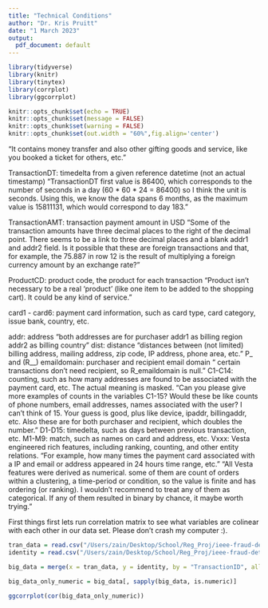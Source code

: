 ```yaml
---
title: "Technical Conditions"
author: "Dr. Kris Pruitt"
date: "1 March 2023"
output:
  pdf_document: default
---
```


```r
library(tidyverse)
library(knitr)
library(tinytex)
library(corrplot)
library(ggcorrplot)

knitr::opts_chunk$set(echo = TRUE)
knitr::opts_chunk$set(message = FALSE)
knitr::opts_chunk$set(warning = FALSE)
knitr::opts_chunk$set(out.width = "60%",fig.align='center')

```

“It contains money transfer and also other gifting goods and service, like you booked a ticket for others, etc.”

TransactionDT: timedelta from a given reference datetime (not an actual timestamp)
“TransactionDT first value is 86400, which corresponds to the number of seconds in a day (60 * 60 * 24 = 86400) so I think the unit is seconds. Using this, we know the data spans 6 months, as the maximum value is 15811131, which would correspond to day 183.”

TransactionAMT: transaction payment amount in USD
“Some of the transaction amounts have three decimal places to the right of the decimal point. There seems to be a link to three decimal places and a blank addr1 and addr2 field. Is it possible that these are foreign transactions and that, for example, the 75.887 in row 12 is the result of multiplying a foreign currency amount by an exchange rate?”

ProductCD: product code, the product for each transaction
“Product isn't necessary to be a real 'product' (like one item to be added to the shopping cart). It could be any kind of service.”

card1 - card6: payment card information, such as card type, card category, issue bank, country, etc.

addr: address
“both addresses are for purchaser
addr1 as billing region
addr2 as billing country”
dist: distance
"distances between (not limited) billing address, mailing address, zip code, IP address, phone area, etc.”
P_ and (R__) emaildomain: purchaser and recipient email domain
“ certain transactions don't need recipient, so R_emaildomain is null.”
C1-C14: counting, such as how many addresses are found to be associated with the payment card, etc. The actual meaning is masked.
“Can you please give more examples of counts in the variables C1-15? Would these be like counts of phone numbers, email addresses, names associated with the user? I can't think of 15.
Your guess is good, plus like device, ipaddr, billingaddr, etc. Also these are for both purchaser and recipient, which doubles the number.”
D1-D15: timedelta, such as days between previous transaction, etc.
M1-M9: match, such as names on card and address, etc.
Vxxx: Vesta engineered rich features, including ranking, counting, and other entity relations.
“For example, how many times the payment card associated with a IP and email or address appeared in 24 hours time range, etc.”
"All Vesta features were derived as numerical. some of them are count of orders within a clustering, a time-period or condition, so the value is finite and has ordering (or ranking). I wouldn't recommend to treat any of them as categorical. If any of them resulted in binary by chance, it maybe worth trying."



First things first lets run correlation matrix to see what variables are colinear with each other in our data set. Please don't crash my computer :).
```r
tran_data = read.csv("/Users/zain/Desktop/School/Reg_Proj/ieee-fraud-detection/train_transaction.csv")
identity = read.csv("/Users/zain/Desktop/School/Reg_Proj/ieee-fraud-detection/train_identity.csv")

big_data = merge(x = tran_data, y = identity, by = "TransactionID", all.x = TRUE)

big_data_only_numeric = big_data[, sapply(big_data, is.numeric)]


```



```r
ggcorrplot(cor(big_data_only_numeric))
```